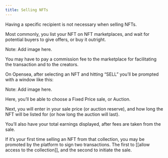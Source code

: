 ```yaml
---
title: Selling NFTs
---
```


Having a specific recipient is not necessary when selling NFTs.

Most commonly, you list your NFT on NFT marketplaces, and wait for potential buyers to give offers, or buy it outright.

Note: Add image here.

You may have to pay a commission fee to the marketplace for facilitating the transaction and <Nutshell children="royalties" glossaryEntry="content/glossary/royalties.mdx" /> to the creators.

On Opensea, after selecting an NFT and hitting “SELL” you’ll be prompted with a window like this:

Note: Add image here.

Here, you’ll be able to choose a Fixed Price sale, or Auction.

Next, you will enter in your sale price (or auction reserve), and how long the NFT will be listed for (or how long the auction will last).

You’ll also have your total earnings displayed, after fees are taken from the sale.

If it’s your first time selling an NFT from that collection, you may be promoted by the platform to sign two transactions. The first to \[\[allow access to the collection]], and the second to initiate the sale.
